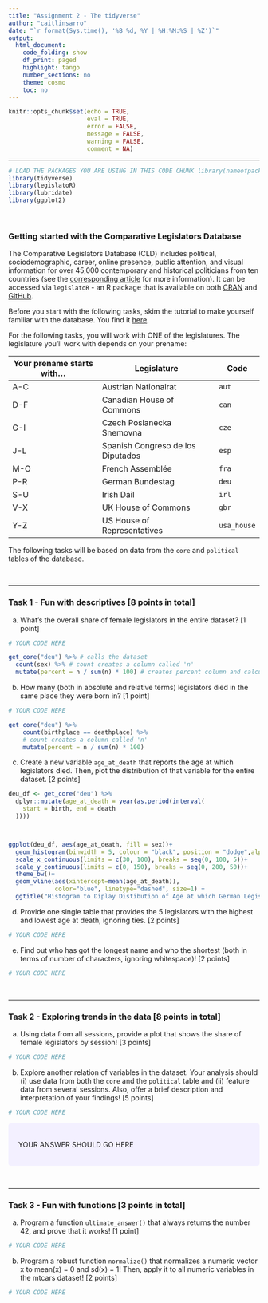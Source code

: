```yaml
---
title: "Assignment 2 - The tidyverse"
author: "caitlinsarro"
date: "`r format(Sys.time(), '%B %d, %Y | %H:%M:%S | %Z')`"
output:
  html_document:
    code_folding: show
    df_print: paged
    highlight: tango
    number_sections: no
    theme: cosmo
    toc: no
---
```

  
<style>
div.answer {background-color:#f3f0ff; border-radius: 5px; padding: 20px;}
</style>

```r
knitr::opts_chunk$set(echo = TRUE,
                      eval = TRUE,
                      error = FALSE,
                      message = FALSE,
                      warning = FALSE,
                      comment = NA)
```

<!-- Do not forget to input your Github username in the YAML configuration up there --> 

***

```r
# LOAD THE PACKAGES YOU ARE USING IN THIS CODE CHUNK library(nameofpackage)
library(tidyverse)
library(legislatoR)
library(lubridate)
library(ggplot2)
```

<br>

### Getting started with the Comparative Legislators Database

The Comparative Legislators Database (CLD) includes political, sociodemographic, career, online presence, public attention, and visual information for over 45,000 contemporary and historical politicians from ten countries (see the [corresponding article](https://www.cambridge.org/core/journals/british-journal-of-political-science/article/comparative-legislators-database/D28BB58A8B2C08C8593DB741F42C18B2) for more information). It can be accessed via `legislatoR` - an R package that is available on both [CRAN](https://cran.r-project.org/web/packages/legislatoR/index.html) and [GitHub](https://github.com/saschagobel/legislatoR).

Before you start with the following tasks, skim the tutorial to make yourself familiar with the database. You find it [here](https://cran.r-project.org/web/packages/legislatoR/vignettes/legislatoR.html).

For the following tasks, you will work with ONE of the legislatures. The legislature you'll work with depends on your prename:

| Your prename starts with... | Legislature | Code |
|---------|-------|-------|
| A-C | Austrian Nationalrat | `aut` |
| D-F | Canadian House of Commons | `can` |
| G-I | Czech Poslanecka Snemovna | `cze` |
| J-L | Spanish Congreso de los Diputados | `esp` |
| M-O | French Assemblée | `fra` |
| P-R | German Bundestag | `deu` |
| S-U | Irish Dail | `irl` |
| V-X | UK House of Commons | `gbr` |
| Y-Z | US House of Representatives  | `usa_house` |

The following tasks will be based on data from the `core` and `political` tables of the database.

<br>

***

### Task 1 - Fun with descriptives [8 points in total]

a) What's the overall share of female legislators in the entire dataset? [1 point]

```r
# YOUR CODE HERE

get_core("deu") %>% # calls the dataset
  count(sex) %>% # count creates a column called 'n'
  mutate(percent = n / sum(n) * 100) # creates percent column and calculates

```

b) How many (both in absolute and relative terms) legislators died in the same place they were born in? [1 point]

```r
# YOUR CODE HERE

get_core("deu") %>%
    count(birthplace == deathplace) %>%
    # count creates a column called 'n'
    mutate(percent = n / sum(n) * 100)
```

c) Create a new variable `age_at_death` that reports the age at which legislators died. Then, plot the distribution of that variable for the entire dataset. [2 points]

```r

deu_df <- get_core("deu") %>%
  dplyr::mutate(age_at_death = year(as.period(interval(
    start = birth, end = death
  ))))



ggplot(deu_df, aes(age_at_death, fill = sex))+
  geom_histogram(binwidth = 5, colour = "black", position = "dodge",alpha=0.3)+
  scale_x_continuous(limits = c(30, 100), breaks = seq(0, 100, 5))+
  scale_y_continuous(limits = c(0, 150), breaks = seq(0, 200, 50))+
  theme_bw()+
  geom_vline(aes(xintercept=mean(age_at_death)),
             color="blue", linetype="dashed", size=1) +
  ggtitle("Histogram to Diplay Distibution of Age at which German Legislators Died")


```

d) Provide one single table that provides the 5 legislators with the highest and lowest age at death, ignoring ties. [2 points]

```r
# YOUR CODE HERE
```

e) Find out who has got the longest name and who the shortest (both in terms of number of characters, ignoring whitespace)! [2 points]

```r
# YOUR CODE HERE
```

<br>

***

### Task 2 - Exploring trends in the data [8 points in total]

a) Using data from all sessions, provide a plot that shows the share of female legislators by session! [3 points]

```r
# YOUR CODE HERE
```

b) Explore another relation of variables in the dataset. Your analysis should (i) use data from both the `core` and the `political` table and (ii) feature data from several sessions. Also, offer a brief description and interpretation of your findings! [5 points]

```r
# YOUR CODE HERE
```

<div class = "answer">
YOUR ANSWER SHOULD GO HERE
</div>

<br>

***

### Task 3 - Fun with functions [3 points in total]

a) Program a function `ultimate_answer()` that always returns the number 42, and prove that it works! [1 point]

```r
# YOUR CODE HERE
```

b) Program a robust function `normalize()` that normalizes a numeric vector x to mean(x) = 0 and sd(x) = 1! Then, apply it to all numeric variables in the mtcars dataset! [2 points]

```r
# YOUR CODE HERE
```



